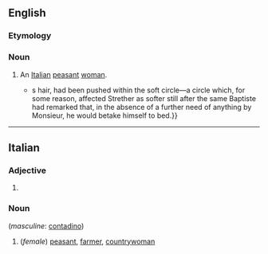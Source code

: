==English==

===Etymology===
{{bor|en|it|contadina}}

===Noun===
{{en-noun|s|contadine}}

# An [[Italian]] [[peasant]] [[woman]].
#* {{quote-text|lang=en|year=1903|author={{w|Henry James}}|title=The Ambassadors|passage=The mellowest lamplight and the easiest chair had been placed at his disposal by Baptiste—subtlest of servants; the novel half uncut, the novel lemon-coloured and tender, with the ivory knife athwart it like a dagger in a '''contadina'''{{'}}s hair, had been pushed within the soft circle—a circle which, for some reason, affected Strether as softer still after the same Baptiste had remarked that, in the absence of a further need of anything by Monsieur, he would betake himself to bed.}}
----

==Italian==

===Adjective===
{{head|it|adjective form}}

# {{feminine singular of|contadino|lang=it}}

===Noun===
{{it-noun|f}} (''masculine'': [[contadino]])

# (''female'') [[peasant]], [[farmer]], [[countrywoman]]